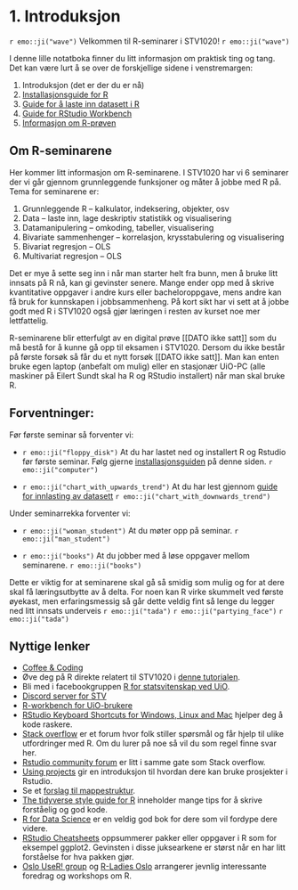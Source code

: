 # 1. Introduksjon

`r emo::ji("wave")` Velkommen til R-seminarer i STV1020! `r emo::ji("wave")`

I denne lille notatboka finner du litt informasjon om praktisk ting og tang. Det kan være lurt å se over de forskjellige sidene i venstremargen:

1. Introduksjon (det er der du er nå)
2. [Installasjonsguide for R](installasjon.qmd)
3. [Guide for å laste inn datasett i R](laste_data.qmd)
4. [Guide for RStudio Workbench](workbench.qmd)
5. [Informasjon om R-prøven](proveinfo.qmd)

## Om R-seminarene

Her kommer litt informasjon om R-seminarene. I STV1020 har vi 6 seminarer der vi går gjennom grunnleggende funksjoner og måter å jobbe med R på. Tema for seminarene er:

1. Grunnleggende R -- kalkulator, indeksering, objekter, osv
2. Data -- laste inn, lage deskriptiv statistikk og visualisering
3. Datamanipulering -- omkoding, tabeller, visualisering
4. Bivariate sammenhenger -- korrelasjon, krysstabulering og visualisering
5. Bivariat regresjon -- OLS
6. Multivariat regresjon -- OLS

Det er mye å sette seg inn i når man starter helt fra bunn, men å bruke litt innsats på R nå, kan gi gevinster senere. Mange ender opp med å skrive kvantitative oppgaver i andre kurs eller bacheloroppgave, mens andre kan få bruk for kunnskapen i jobbsammenheng. På kort sikt har vi sett at å jobbe godt med R i STV1020 også gjør læringen i resten av kurset noe mer lettfattelig.

R-seminarene blir etterfulgt av en digital prøve [[DATO ikke satt]] som du må bestå for å kunne gå opp til eksamen i STV1020. Dersom du ikke består på første forsøk så får du et nytt forsøk [[DATO ikke satt]]. Man kan enten bruke egen laptop (anbefalt om mulig) eller en stasjonær UiO-PC (alle maskiner på Eilert Sundt skal ha R og RStudio installert) når man skal bruke R.


## Forventninger:

Før første seminar så forventer vi:

-	`r emo::ji("floppy_disk")` At du har lastet ned og installert R og Rstudio før første seminar. Følg gjerne [installasjonsguiden](installasjon.qmd) på denne siden. `r emo::ji("computer")` 

-	`r emo::ji("chart_with_upwards_trend")`  At du har lest gjennom [guide for innlasting av datasett](laste_data.qmd) `r emo::ji("chart_with_downwards_trend")` 

Under seminarrekka forventer vi:

-	`r emo::ji("woman_student")` At du møter opp på seminar. `r emo::ji("man_student")`

-	`r emo::ji("books")` At du jobber med å løse oppgaver mellom seminarene. `r emo::ji("books")`

Dette er viktig for at seminarene skal gå så smidig som mulig og for at dere skal få læringsutbytte av å delta. For noen kan R virke skummelt ved første øyekast, men erfaringsmessig så går dette veldig fint så lenge du legger ned litt innsats underveis `r emo::ji("tada")` `r emo::ji("partying_face")` `r emo::ji("tada")`

## Nyttige lenker

- [Coffee & Coding](https://www.sv.uio.no/isv/english/research/courses/coffee-and-coding/)
- Øve deg på R direkte relatert til STV1020 i [denne tutorialen](https://shinyibv02.uio.no/connect/?fbclid=IwAR2tF5yHFLF1ymRYFaUuHUc6uxV1k6F24bZe_Cdki54bGfKXndHmgt0ne_I#/apps/55/access).
- Bli med i facebookgruppen [R for statsvitenskap ved UiO](https://www.facebook.com/groups/427792970608618).
- [Discord server for STV](https://discord.gg/CAP9TbdWFa)
- [R-workbench for UiO-brukere](https://rstudio-workbench.uio.no/)
- [RStudio Keyboard Shortcuts for Windows, Linux and Mac](https://support.rstudio.com/hc/en-us/articles/200711853-Keyboard-Shortcuts)  hjelper deg å kode raskere.
- [Stack overflow](https://stackoverflow.com/questions/tagged/r) er et forum hvor folk stiller spørsmål og får hjelp til ulike utfordringer med R. Om du lurer på noe så vil du som regel finne svar her. 
- [Rstudio community forum](https://community.rstudio.com/) er litt i samme gate som Stack overflow. 
- [Using projects](https://support.rstudio.com/hc/en-us/articles/200526207-Using-Projects) gir en introduksjon til hvordan dere kan bruke prosjekter i Rstudio. 
- Se et [forslag til mappestruktur](https://nicercode.github.io/blog/2013-04-05-projects/).
- [The tidyverse style guide for R](https://style.tidyverse.org/) inneholder mange tips for å skrive forståelig og god kode. 
- [R for Data Science](https://r4ds.had.co.nz/) er en veldig god bok for dere som vil fordype dere videre. 
- [RStudio Cheatsheets](https://rstudio.com/resources/cheatsheets/) oppsummerer pakker eller oppgaver i R som for eksempel ggplot2. Gevinsten i disse juksearkene er størst når en har litt forståelse for hva pakken gjør.
- [Oslo UseR! group](https://www.meetup.com/Oslo-useR-Group/) og [R-Ladies Oslo](https://www.meetup.com/rladies-oslo/) arrangerer jevnlig interessante foredrag og workshops om R.
